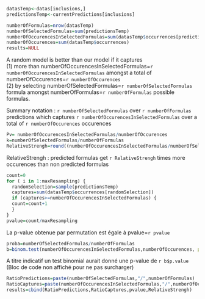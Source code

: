 ```r
datasTemp<-datas[inclusions,]
predictionsTemp<-currentPredictions[inclusions]

numberOfFormulas=nrow(datasTemp)
numberOfSelectedFormulas=sum(predictionsTemp)
numberOfOccurencesInSelectedFormulas=sum(datasTemp$occurrences[predictionsTemp])
numberOfOccurences=sum(datasTemp$occurrences)
results=NULL
```

A random model is better than our model if it captures    
(1) more than numberOfOccurencesInSelectedFormulas=`r numberOfOccurencesInSelectedFormulas` amongst a total of numberOfOccurences=`r numberOfOccurences`    
(2) by selecting numberOfSelectedFormulas=`r numberOfSelectedFormulas` formula 
amongst numberOfFormulas=`r numberOfFormulas` possible formulas.

Summary notation : `r numberOfSelectedFormulas` over `r numberOfFormulas` predictions which captures `r numberOfOccurencesInSelectedFormulas` over a total of `r numberOfOccurences` occurences
```r
Pv= numberOfOccurencesInSelectedFormulas/numberOfOccurences
k=numberOfSelectedFormulas/numberOfFormulas
RelativeStrengh=round((numberOfOccurencesInSelectedFormulas/numberOfSelectedFormulas)/((numberOfOccurences-numberOfOccurencesInSelectedFormulas)/(numberOfFormulas-numberOfSelectedFormulas)),2)
```
RelativeStrengh : predicted formulas get `r RelativeStrengh` times more occurences than non predicted formulas

```r

count=0
for ( i in 1:maxResampling) {
  randomSelection=sample(predictionsTemp)
  captures=sum(datasTemp$occurrences[randomSelection])
  if (captures>=numberOfOccurencesInSelectedFormulas) {
  count=count+1
  }
}
pvalue=count/maxResampling
```
La p-value obtenue par permutation est égale à pvalue=`r pvalue`    
```r
proba=numberOfSelectedFormulas/numberOfFormulas
b=binom.test(numberOfOccurencesInSelectedFormulas,numberOfOccurences, p = proba,alternative = "greater",conf.level = 0.95)
```
A titre indicatif un test binomial aurait donné une p-value de `r b$p.value` (Bloc de code non affiché pour ne pas surcharger)


```r
RatioPredictions=paste(numberOfSelectedFormulas,"/",numberOfFormulas) 
RatioCaptures=paste(numberOfOccurencesInSelectedFormulas,"/",numberOfOccurences) 
results=cbind(RatioPredictions,RatioCaptures,pvalue,RelativeStrengh)
```
